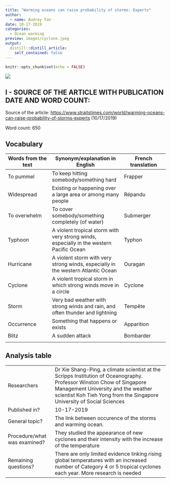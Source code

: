 ```yaml
---
title: "Warming oceans can raise probability of storms: Experts"
author:
  - name: Audrey Tan
date: 10-17-2019
categories:
  - Ocean warming
preview: images/cyclone.jpeg
output:
  distill::distill_article:
    self_contained: false
---
```


```r
knitr::opts_chunk$set(echo = FALSE)
```
![](/media/sf_shared/projects/clementine-deleuze-blog/_posts/2nd-article/Images/cyclone.jpeg) 

## I - SOURCE OF THE ARTICLE WITH PUBLICATION DATE AND WORD COUNT:
Source of the article: <https://www.straitstimes.com/world/warming-oceans-can-raise-probability-of-storms-experts> (10/17/2019)

Word count: 650

## Vocabulary 

| Words from the text | Synonym/explanation in English | French translation |
| ------------------- | ------------------------------ | ------------------- |
| To pummel | To keep hitting somebody/something hard | Frapper |
| Widespread | Existing or happening over a large area or among many people | Répandu |
| To overwhelm | To cover somebody/something completely (of water) | Submerger | 
| Typhoon | A violent tropical storm with very strong winds, especially in the western Pacific Ocean | Typhon | 
| Hurricane | A violent storm with very strong winds, especially in the western Atlantic Ocean | Ouragan |
| Cyclone | A violent tropical storm in which strong winds move in a circle | Cyclone | 
| Storm | Very bad weather with strong winds and rain, and often thunder and lightning | Tempête | 
| Occurrence | Something that happens or exists | Apparition | 
| Blitz | A sudden attack | Bombarder | 
| 

## Analysis table 

|                              |                                                                     |
| ---------------------------- | ------------------------------------------------------------------- |
| Researchers                  | Dr Xie Shang-Ping, a climate scientist at the Scripps Institution of Oceanography. Professor Winston Chow of Singapore Management University and the weather scientist Koh Tieh Yong from the Singapore University of Social Sciences | 
| Published in?                | 10-17-2019                                                          |
| General topic?               | The link between occurence of the storms and warming ocean.
| Procedure/what was examined? | They studied the appearance of new cyclones and their intensity with the increase of the temperature     |
| Remaining questions?         | There are only limited evidence linking rising global temperatures with an increased number of Category 4 or 5 tropical cyclones each year. More research is needed |



